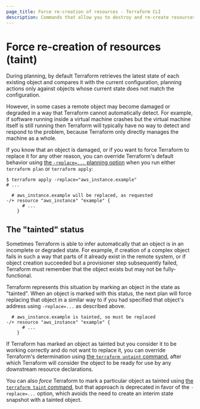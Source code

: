 ```yaml
---
page_title: Force re-creation of resources - Terraform CLI
description: Commands that allow you to destroy and re-create resources manually.
---
```


# Force re-creation of resources (taint)

During planning, by default Terraform retrieves the latest state of each
existing object and compares it with the current configuration, planning
actions only against objects whose current state does not match the
configuration.

However, in some cases a remote object may become damaged or degraded in a
way that Terraform cannot automatically detect. For example, if software
running inside a virtual machine crashes but the virtual machine itself is
still running then Terraform will typically have no way to detect and respond
to the problem, because Terraform only directly manages the machine as a whole.

If you know that an object is damaged, or if you want to force Terraform to
replace it for any other reason, you can override Terraform's default behavior
using [the `-replace=...` planning option](/terraform/cli/commands/plan#replace-address)
when you run either `terraform plan` or `terraform apply`:

```shell-session
$ terraform apply -replace="aws_instance.example"
# ...

  # aws_instance.example will be replaced, as requested
-/+ resource "aws_instance" "example" {
      # ...
    }
```

## The "tainted" status

Sometimes Terraform is able to infer automatically that an object is in an
incomplete or degraded state. For example, if creation of a complex object
fails in such a way that parts of it already exist in the remote system, or
if object creation succeeded but a provisioner step subsequently failed,
Terraform must remember that the object exists but may not be fully-functional.

Terraform represents this situation by marking an object in the state as
"tainted". When an object is marked with this status, the next plan will force
replacing that object in a similar way to if you had specified that object's
address using `-replace=...` as described above.

```text hideClipboard
  # aws_instance.example is tainted, so must be replaced
-/+ resource "aws_instance" "example" {
      # ...
    }
```

If Terraform has marked an object as tainted but you consider it to be working
correctly and do not want to replace it, you can override Terraform's
determination using [the `terraform untaint` command](/terraform/cli/commands/untaint),
after which Terraform will consider the object to be ready for use by any
downstream resource declarations.

You can also _force_ Terraform to mark a particular object as tainted using
[the `terraform taint` command](/terraform/cli/commands/taint), but that approach is
deprecated in favor of the `-replace=...` option, which avoids the need to
create an interim state snapshot with a tainted object.

